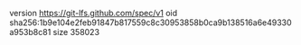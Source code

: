 version https://git-lfs.github.com/spec/v1
oid sha256:1b9e104e2feb91847b817559c8c30953858b0ca9b138516a6e49330a953b8c81
size 358023
